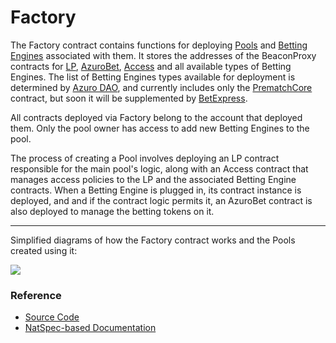 
# Factory

The Factory contract contains functions for deploying [Pools](/concepts/protocol/pools) and
[Betting Engines](/concepts/protocol/betting-engines) associated with them. It stores the addresses of the BeaconProxy
contracts for [LP](/contracts/lp), [AzuroBet](/contracts/azuro-bet), [Access](/contracts/access) and all available types
of Betting Engines. The list of Betting Engines types available for deployment is determined by [Azuro DAO](/concepts/governance/overview),
and currently includes only the [PrematchCore](/contracts/prematch-core) contract, but soon it will be supplemented
by [BetExpress](/contracts/bet-express).

<Callout type="info">
  All contracts deployed via Factory belong to the account that deployed them. Only the pool owner has access to add
  new Betting Engines to the pool.
</Callout>

The process of creating a Pool involves deploying an LP contract responsible for the main pool's logic, along with an
Access contract that manages access policies to the LP and the associated Betting Engine contracts. When a Betting Engine
is plugged in, its contract instance is deployed, and and if the contract logic permits it, an AzuroBet contract is
also deployed to manage the betting tokens on it.

---

Simplified diagrams of how the Factory contract works and the Pools created using it:

<Image
  src="/images/contracts/factory/diagram-1.png"
  width={3534}
  height={2375}
/>


### Reference

- [Source Code](https://github.com/Azuro-protocol/Azuro-v2-public/blob/main/contracts/Factory.sol)
- [NatSpec-based Documentation](https://azuro-protocol.github.io/Azuro-v2-public/#/contracts/Factory.sol:Factory)
